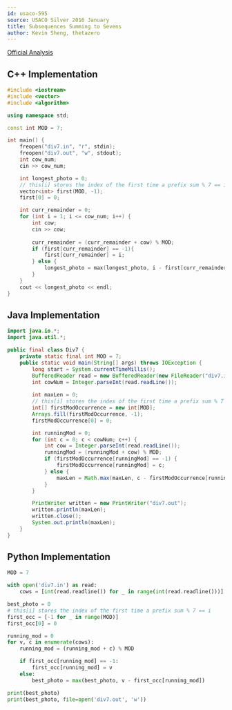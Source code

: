 ```yaml
---
id: usaco-595
source: USACO Silver 2016 January
title: Subsequences Summing to Sevens
author: Kevin Sheng, thetazero
---
```


[Official Analysis](http://www.usaco.org/current/data/sol_div7_silver_jan16.html)

<LanguageSection>

<CPPSection>

## C++ Implementation

```cpp
#include <iostream>
#include <vector>
#include <algorithm>

using namespace std;

const int MOD = 7;

int main() {
	freopen("div7.in", "r", stdin);
	freopen("div7.out", "w", stdout);
	int cow_num;
	cin >> cow_num;

	int longest_photo = 0;
	// this[i] stores the index of the first time a prefix sum % 7 == i
	vector<int> first(MOD, -1);
	first[0] = 0;

	int curr_remainder = 0;
	for (int i = 1; i <= cow_num; i++) {
		int cow;
		cin >> cow;
		
		curr_remainder = (curr_remainder + cow) % MOD;
		if (first[curr_remainder] == -1){
			first[curr_remainder] = i;
		} else {
			longest_photo = max(longest_photo, i - first[curr_remainder]);
		}
	}
	cout << longest_photo << endl;
}
```

</CPPSection>

<JavaSection>

## Java Implementation

```java
import java.io.*;
import java.util.*;

public final class Div7 {
	private static final int MOD = 7;
	public static void main(String[] args) throws IOException {
		long start = System.currentTimeMillis();
		BufferedReader read = new BufferedReader(new FileReader("div7.in"));
		int cowNum = Integer.parseInt(read.readLine());
		
		int maxLen = 0;
		// this[i] stores the index of the first time a prefix sum % 7 == i
		int[] firstModOccurrence = new int[MOD];
		Arrays.fill(firstModOccurrence, -1);
		firstModOccurrence[0] = 0;

		int runningMod = 0;
		for (int c = 0; c < cowNum; c++) {
			int cow = Integer.parseInt(read.readLine());
			runningMod = (runningMod + cow) % MOD;
			if (firstModOccurrence[runningMod] == -1) {
				firstModOccurrence[runningMod] = c;
			} else {
				maxLen = Math.max(maxLen, c - firstModOccurrence[runningMod]);
			}
		}

		PrintWriter written = new PrintWriter("div7.out");
		written.println(maxLen);
		written.close();
		System.out.println(maxLen);
	}
}
```

</JavaSection>

<PySection>

## Python Implementation

```py
MOD = 7

with open('div7.in') as read:
	cows = [int(read.readline()) for _ in range(int(read.readline()))]

best_photo = 0
# this[i] stores the index of the first time a prefix sum % 7 == i
first_occ = [-1 for _ in range(MOD)]
first_occ[0] = 0

running_mod = 0
for v, c in enumerate(cows):
	running_mod = (running_mod + c) % MOD

	if first_occ[running_mod] == -1:
		first_occ[running_mod] = v
	else:
		best_photo = max(best_photo, v - first_occ[running_mod])

print(best_photo)
print(best_photo, file=open('div7.out', 'w'))
```

</PySection>

</LanguageSection>
